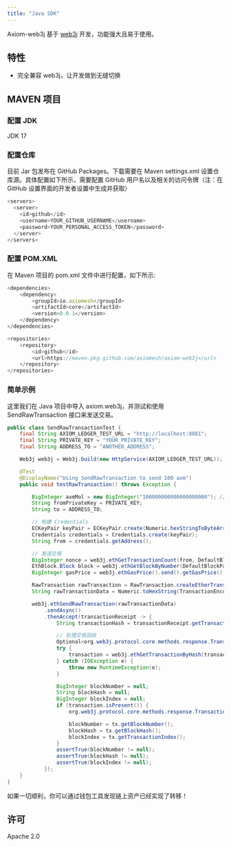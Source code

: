 ```yaml
---
title: "Java SDK"
---
```


Axiom-web3j 基于 [web3j](https://github.com/web3j/web3j) 开发，功能强大且易于使用。

## 特性

- 完全兼容 web3j，让开发做到无缝切换

## MAVEN 项目

### 配置 JDK

JDK 17

### 配置仓库

目前 Jar 包发布在 GitHub Packages。下载需要在 Maven settings.xml 设置仓库源。具体配置如下所示，需要配置 GitHub 用户名以及相关的访问令牌（注：在 GitHub 设置界面的开发者设置中生成并获取）

```javascript
<servers>
  <server>
    <id>github</id>
    <username>YOUR_GITHUB_USERNAME</username>
    <password>YOUR_PERSONAL_ACCESS_TOKEN</password>
  </server>
</servers>
```

### 配置 POM.XML

在 Maven 项目的 pom.xml 文件中进行配置，如下所示:

```javascript
<dependencies>
    <dependency>
        <groupId>io.axiomesh</groupId>
        <artifactId>core</artifactId>
        <version>0.0.1</version>
    </dependency>
</dependencies>

<repositories>
    <repository>
        <id>github</id>
        <url>https://maven.pkg.github.com/axiomesh/axiom-web3j</url>
    </repository>
</repositories>
```

### 简单示例

这里我们在 Java 项目中导入 axiom.web3j，并测试和使用 SendRawTransaction 接口来发送交易。

```java
public class SendRawTransactionTest {
    final String AXIOM_LEDGER_TEST_URL = "http://localhost:8881";
    final String PRIVATE_KEY = "YOUR_PRIVATE_KEY";
    final String ADDRESS_TO = "ANOTHER_ADDRESS";

    Web3j web3j = Web3j.build(new HttpService(AXIOM_LEDGER_TEST_URL));

    @Test
    @DisplayName("Using SendRawTransaction to send 100 axm")
    public void testRawTransaction() throws Exception {

        BigInteger axmMol = new BigInteger("100000000000000000000"); // 发送 100 axm
        String fromPrivateKey = PRIVATE_KEY;
        String to = ADDRESS_TO;

        // 构建 Credentials
        ECKeyPair keyPair = ECKeyPair.create(Numeric.hexStringToByteArray(fromPrivateKey));
        Credentials credentials = Credentials.create(keyPair);
        String from = credentials.getAddress();

        // 发送交易
        BigInteger nonce = web3j.ethGetTransactionCount(from, DefaultBlockParameterName.LATEST).send().getTransactionCount();
        EthBlock.Block block = web3j.ethGetBlockByNumber(DefaultBlockParameterName.LATEST, true).send().getBlock();
        BigInteger gasPrice = web3j.ethGasPrice().send().getGasPrice();

        RawTransaction rawTransaction = RawTransaction.createEtherTransaction(nonce, gasPrice, block.getGasLimit(), to, axmMol);
        String rawTransactionData = Numeric.toHexString(TransactionEncoder.signMessage(rawTransaction, credentials));

        web3j.ethSendRawTransaction(rawTransactionData)
            .sendAsync()
            .thenAccept(transactionReceipt -> {
                String transactionHash = transactionReceipt.getTransactionHash();

                // 处理交易回执
                Optional<org.web3j.protocol.core.methods.response.Transaction> transaction = null;
                try {
                    transaction = web3j.ethGetTransactionByHash(transactionHash).send().getTransaction();
                } catch (IOException e) {
                    throw new RuntimeException(e);
                }

                BigInteger blockNumber = null;
                String blockHash = null;
                BigInteger blockIndex = null;
                if (transaction.isPresent()) {
                    org.web3j.protocol.core.methods.response.Transaction tx = transaction.get();

                    blockNumber = tx.getBlockNumber();
                    blockHash = tx.getBlockHash();
                    blockIndex = tx.getTransactionIndex();
                }
                assertTrue(blockNumber != null);
                assertTrue(blockHash != null);
                assertTrue(blockIndex != null);
            });
    }
}
```

如果一切顺利，你可以通过钱包工具发现链上资产已经实现了转移！

## 许可

Apache 2.0
